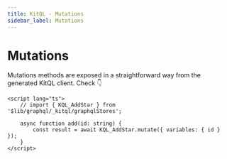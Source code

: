 ```yaml
---
title: KitQL - Mutations
sidebar_label: Mutations
---
```


# Mutations

Mutations methods are exposed in a straightforward way from the generated KitQL client. Check 👇

```svelte
<script lang="ts">
	// import { KQL_AddStar } from '$lib/graphql/_kitql/graphqlStores';

	async function add(id: string) {
		const result = await KQL_AddStar.mutate({ variables: { id } });
	}
</script>
```
